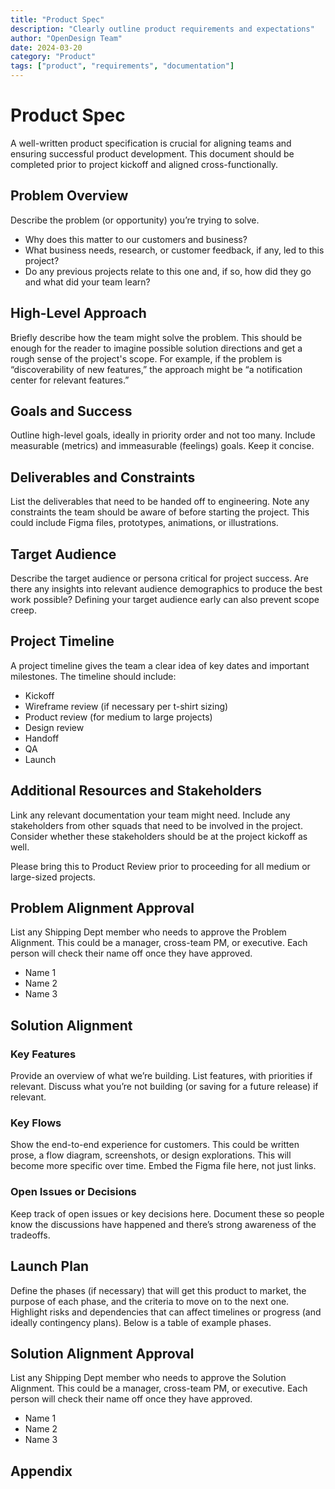 ```yaml
---
title: "Product Spec"
description: "Clearly outline product requirements and expectations"
author: "OpenDesign Team"
date: 2024-03-20
category: "Product"
tags: ["product", "requirements", "documentation"]
---
```



# Product Spec

<Panel>
  <p class="text-[17px] leading-7 text-[#1a1f36]">
    A well-written product specification is crucial for aligning teams and ensuring successful product development. This document should be completed prior to project kickoff and aligned cross-functionally.
  </p>
</Panel>

## Problem Overview

Describe the problem (or opportunity) you’re trying to solve.

- Why does this matter to our customers and business?
- What business needs, research, or customer feedback, if any, led to this project?
- Do any previous projects relate to this one and, if so, how did they go and what did your team learn?

## High-Level Approach

Briefly describe how the team might solve the problem. This should be enough for the reader to imagine possible solution directions and get a rough sense of the project's scope. For example, if the problem is “discoverability of new features,” the approach might be “a notification center for relevant features.”

## Goals and Success

Outline high-level goals, ideally in priority order and not too many. Include measurable (metrics) and immeasurable (feelings) goals. Keep it concise.

## Deliverables and Constraints

List the deliverables that need to be handed off to engineering. Note any constraints the team should be aware of before starting the project. This could include Figma files, prototypes, animations, or illustrations.

## Target Audience

Describe the target audience or persona critical for project success. Are there any insights into relevant audience demographics to produce the best work possible? Defining your target audience early can also prevent scope creep.

## Project Timeline

A project timeline gives the team a clear idea of key dates and important milestones. The timeline should include:

- Kickoff
- Wireframe review (if necessary per t-shirt sizing)
- Product review (for medium to large projects)
- Design review
- Handoff
- QA
- Launch

## Additional Resources and Stakeholders

Link any relevant documentation your team might need. Include any stakeholders from other squads that need to be involved in the project. Consider whether these stakeholders should be at the project kickoff as well.

Please bring this to Product Review prior to proceeding for all medium or large-sized projects.

## Problem Alignment Approval

List any Shipping Dept member who needs to approve the Problem Alignment. This could be a manager, cross-team PM, or executive. Each person will check their name off once they have approved.

- Name 1
- Name 2
- Name 3

## Solution Alignment

### Key Features

Provide an overview of what we’re building. List features, with priorities if relevant. Discuss what you’re not building (or saving for a future release) if relevant.

### Key Flows

Show the end-to-end experience for customers. This could be written prose, a flow diagram, screenshots, or design explorations. This will become more specific over time. Embed the Figma file here, not just links.

### Open Issues or Decisions

Keep track of open issues or key decisions here. Document these so people know the discussions have happened and there’s strong awareness of the tradeoffs.

## Launch Plan

Define the phases (if necessary) that will get this product to market, the purpose of each phase, and the criteria to move on to the next one. Highlight risks and dependencies that can affect timelines or progress (and ideally contingency plans). Below is a table of example phases.

## Solution Alignment Approval

List any Shipping Dept member who needs to approve the Solution Alignment. This could be a manager, cross-team PM, or executive. Each person will check their name off once they have approved.

- Name 1
- Name 2
- Name 3

## Appendix